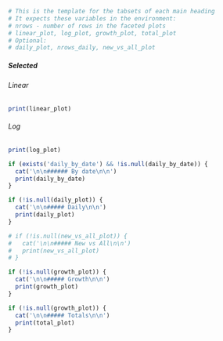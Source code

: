 ```r
# This is the template for the tabsets of each main heading
# It expects these variables in the environment:
# nrows - number of rows in the faceted plots
# linear_plot, log_plot, growth_plot, total_plot
# Optional:
# daily_plot, nrows_daily, new_vs_all_plot
```

#### {.tabset}

##### Selected {.tabset}

###### Linear

```r
print(linear_plot)
```

###### Log

```r
print(log_plot)
```

```r
if (exists('daily_by_date') && !is.null(daily_by_date)) {
  cat('\n\n###### By date\n\n')
  print(daily_by_date)
}
```

```r
if (!is.null(daily_plot)) {
  cat('\n\n##### Daily\n\n')
  print(daily_plot)
}

# if (!is.null(new_vs_all_plot)) {
#   cat('\n\n##### New vs All\n\n')
#   print(new_vs_all_plot)
# }

```

```r
if (!is.null(growth_plot)) {
  cat('\n\n##### Growth\n\n')
  print(growth_plot)
}
```

```r
if (!is.null(growth_plot)) {
  cat('\n\n##### Totals\n\n')
  print(total_plot)
}
```
